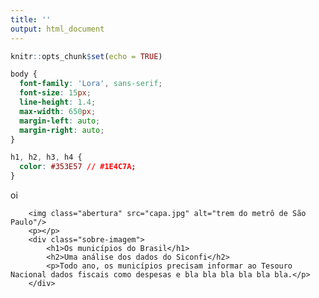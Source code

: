 ```yaml
---
title: ''
output: html_document
---
```


```r
knitr::opts_chunk$set(echo = TRUE)
```

```css
body {
  font-family: 'Lora', sans-serif;
  font-size: 15px;
  line-height: 1.4;
  max-width: 650px;
  margin-left: auto;
  margin-right: auto;
}

h1, h2, h3, h4 {
  color: #353E57 // #1E4C7A;
}
```
<style>
@import url('https://fonts.googleapis.com/css?family=Lora&display=swap');
</style>

oi

<div class="abertura">
        <img class="abertura" src="capa.jpg" alt="trem do metrô de São Paulo"/>
        <p></p>
        <div class="sobre-imagem">
            <h1>Os municípios do Brasil</h1>
            <h2>Uma análise dos dados do Siconfi</h2>
            <p>Todo ano, os municípios precisam informar ao Tesouro Nacional dados fiscais como despesas e bla bla bla bla bla bla.</p>
        </div>
</div>
